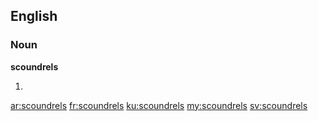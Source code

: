 ==English==
===Noun===
'''scoundrels'''

#{{plural of|[[scoundrel]]}}

[[ar:scoundrels]]
[[fr:scoundrels]]
[[ku:scoundrels]]
[[my:scoundrels]]
[[sv:scoundrels]]